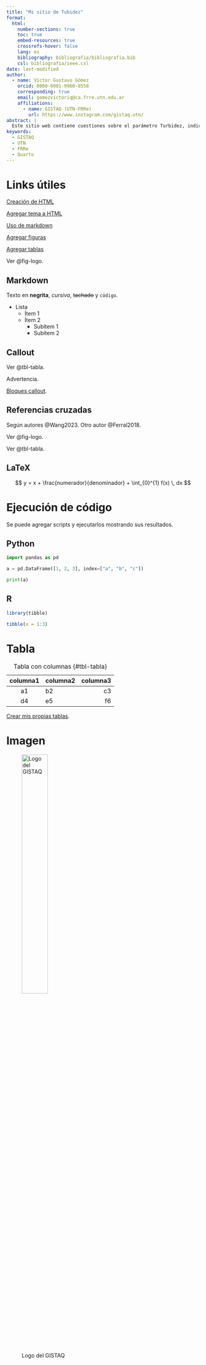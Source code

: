 ```yaml
---
title: "Mi sitio de Tubidez"
format: 
  html:
    number-sections: true
    toc: true
    embed-resources: true
    crossrefs-hover: false
    lang: es
    bibliography: bibliografia/bibliografia.bib
    csl: bibliografia/ieee.csl
date: last-modified
author:
  - name: Víctor Gustavo Gómez
    orcid: 0000-0001-9960-8558
    corresponding: true
    email: gomezvictoriq@ca.frre.utn.edu.ar
    affiliations:
      - name: GISTAQ (UTN-FRRe)
        url: https://www.instagram.com/gistaq.utn/
abstract: |
  Este sitio web contiene cuestiones sobre el parámetro Turbidez, indicadore de la calidad del agua para el río Paraná
keywords:
  - GISTAQ
  - UTN
  - FRRe
  - Quarto
---
```


# Links útiles

[Creación de HTML](https://quarto.org/docs/output-formats/html-basics.html)

[Agregar tema a HTML](https://quarto.org/docs/output-formats/html-themes.html)

[Uso de markdown](https://quarto.org/docs/authoring/markdown-basics.html)

[Agregar figuras](https://quarto.org/docs/authoring/figures.html)

[Agregar tablas](https://quarto.org/docs/authoring/tables.html)

Ver @fig-logo.

## Markdown

Texto en **negrita**, *cursiva*, ~~tachado~~ y `código`.

* Lista
  - Ítem 1
  - Ítem 2
    + Subítem 1
    + Subítem 2

## Callout

Ver @tbl-tabla.

::: {.callout-warning}

Advertencia.

:::

::: {.callout-note}

[Bloques callout](https://quarto.org/docs/authoring/callouts.html).

:::

## Referencias cruzadas

Según autores @Wang2023. Otro autor @Ferral2018.

Ver @fig-logo.

Ver @tbl-tabla.

## LaTeX

$$
y = x + \frac{numerador}{denominador} + \int_{0}^{1} f(x) \, dx
$$


# Ejecución de código

Se puede agregar scripts y ejecutarlos mostrando sus resultados.

## Python

```python
import pandas as pd

a = pd.DataFrame([1, 2, 3], index=["a", "b", "c"])

print(a)
```

## R

```r
library(tibble)

tibble(x = 1:3)
```

# Tabla

| columna1 | columna2 | columna3 |
|:-:|:--|--:|
| a1 | b2 | c3 |
| d4 | e5 | f6 |

: Tabla con columnas {#tbl-tabla}

[Crear mis propias tablas](https://www.tablesgenerator.com/markdown_tables).

# Imagen

![Logo del GISTAQ](img/logo-gistaq.png){width=40% #fig-logo}
